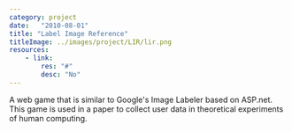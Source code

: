 ```yaml
---
category: project
date:   "2010-08-01"
title: "Label Image Reference"
titleImage: ../images/project/LIR/lir.png
resources:
    - link:
        res: "#"
        desc: "No"
---
```


A web game that is similar to Google's Image Labeler based on ASP.net. This game is used in a paper to collect user data in theoretical experiments of human computing.

